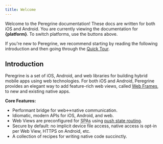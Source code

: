 ```yaml
---
title: Welcome
---
```


Welcome to the Peregrine documentation! These docs are written for both iOS and
Android. You are currently viewing the documentation for **{platform}**. To
switch platforms, use the buttons above.

If you're new to Peregrine, we recommend starting by reading the following
introduction and then going through the [Quick Tour](tour).

## Introduction

Peregrine is a set of iOS, Android, and web libraries for building hybrid mobile
apps using web technologies. For both iOS and Android, Peregrine provides an
elegant way to add feature-rich web views, called
[Web Frames](reference/web-frames), to new and existing native apps.

**Core Features:**

- Performant bridge for web\<-\>native communication.
- Idiomatic, modern APIs for iOS, Android, and web.
- Web Views are preconfigured for <abbr title="Single Page Apps">SPAs</abbr>
  using
  [push state routing](https://developer.mozilla.org/en-US/docs/Web/API/History_API).
- Secure by default: no implicit device file access, native access is opt-in per
  Web View, HTTPS on Android, etc.
- A collection of recipes for writing native code succinctly.
